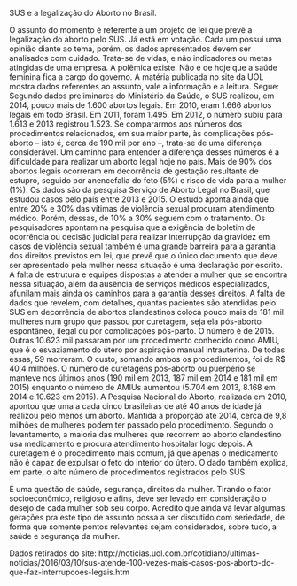 SUS e a legalização do Aborto no Brasil.

O assunto do momento é referente a um projeto de lei que prevê a legalização do aborto pelo SUS. Já está em votação. Cada um possui uma opinião diante ao tema, porém, os dados apresentados devem ser analisados com cuidado. Trata-se de vidas, e não indicadores ou metas atingidas de uma empresa. A polêmica existe. Não é de hoje que a saúde feminina fica a cargo do governo.
A matéria publicada no site da UOL mostra dados referentes ao assunto, vale a informação e a leitura. 
Segue:
Segundo dados preliminares do Ministério da Saúde, o SUS realizou, em 2014, pouco mais de 1.600 abortos legais. Em 2010, eram 1.666 abortos legais em todo Brasil. Em 2011, foram 1.495. Em 2012, o número subiu para 1.613 e 2013 registrou 1.523. Se compararmos aos números dos procedimentos relacionados, em sua maior parte, às complicações pós-aborto -- isto é, cerca de 190 mil por ano --, trata-se de uma diferença considerável.
Um caminho para entender a diferença desses números é a dificuldade para realizar um aborto legal hoje no país. Mais de 90% dos abortos legais ocorreram em decorrência de gestação resultante de estupro, seguido por anencefalia do feto (5%) e risco de vida para a mulher (1%). Os dados são da pesquisa Serviço de Aborto Legal no Brasil, que estudou casos pelo país entre 2013 e 2015.
O estudo aponta ainda que entre 20% e 30% das vítimas de violência sexual procuram atendimento médico. Porém, dessas, de 10% a 30% seguem com o tratamento. Os pesquisadores apontam na pesquisa que a exigência de boletim de ocorrência ou decisão judicial para realizar interrupção da gravidez em casos de violência sexual também é uma grande barreira para a garantia dos direitos previstos em lei, que prevê que o único documento que deve ser apresentado pela mulher nessa situação é uma declaração por escrito.
A falta de estrutura e equipes dispostas a atender a mulher que se encontra nessa situação, além da ausência de serviços médicos especializados, afunilam mais ainda os caminhos para a garantia desses direitos.
A falta de dados que revelem, com detalhes, quantas pacientes são atendidas pelo SUS em decorrência de abortos clandestinos coloca pouco mais de 181 mil mulheres num grupo que passou por curetagem, seja ela pós-aborto espontâneo, ilegal ou por complicações pós-parto. O número é de 2015. Outras 10.623 mil passaram por um procedimento conhecido como AMIU, que é o esvaziamento do útero por aspiração manual intrauterina. De todas essas, 59 morreram. O custo, somando ambos os procedimentos, foi de R$ 40,4 milhões.
O número de curetagens pós-aborto ou puerpério se manteve nos últimos anos (190 mil em 2013, 187 mil em 2014 e 181 mil em 2015) enquanto o número de AMIUs aumentou (5.704 em 2013, 8.168 em 2014 e 10.623 em 2015).
A Pesquisa Nacional do Aborto, realizada em 2010, apontou que uma a cada cinco brasileiras de até 40 anos de idade já realizou pelo menos um aborto. Mantida a proporção até 2014, cerca de 9,8 milhões de mulheres podem ter passado pelo procedimento. Segundo o levantamento, a maioria das mulheres que recorrem ao aborto clandestino usa medicamento e procura atendimento hospitalar logo depois. A curetagem é o procedimento mais comum, já que apenas o medicamento não é capaz de expulsar o feto do interior do útero. O dado também explica, em parte, o alto número de procedimentos registrados pelo SUS.

É uma questão de saúde, segurança, direitos da mulher. 
Tirando o fator socioeconômico, religioso e afins, deve ser levado em consideração o desejo de cada mulher sob seu corpo.
Acredito que ainda vá levar algumas gerações pra este tipo de assunto possa a ser discutido com seriedade, de forma que somente pontos relevantes sejam considerados, sobre tudo, a saúde e segurança da mulher.


Dados retirados do site: http://noticias.uol.com.br/cotidiano/ultimas-noticias/2016/03/10/sus-atende-100-vezes-mais-casos-pos-aborto-do-que-faz-interrupcoes-legais.htm
